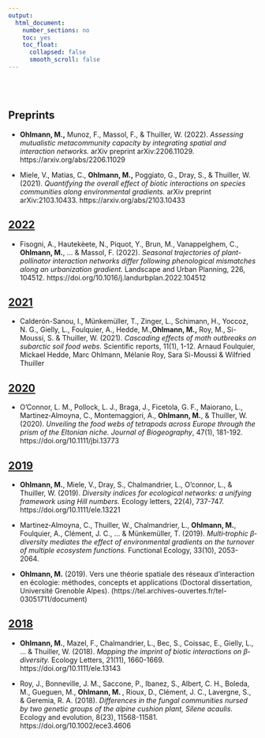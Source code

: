 ```yaml
---
output:
  html_document:
    number_sections: no
    toc: yes
    toc_float:
      collapsed: false
      smooth_scroll: false
---	
```


<br/><br/>

## Preprints

- **Ohlmann, M.,** Munoz, F., Massol, F., & Thuiller, W. (2022). *Assessing mutualistic metacommunity capacity by integrating spatial and interaction networks.* arXiv preprint arXiv:2206.11029. https://arxiv.org/abs/2206.11029

- Miele, V., Matias, C., **Ohlmann, M.,** Poggiato, G., Dray, S., & Thuiller, W. (2021). *Quantifying the overall effect of biotic interactions on species communities along environmental gradients.* arXiv preprint arXiv:2103.10433.
https://arxiv.org/abs/2103.10433

## [2022]()

- Fisogni, A., Hautekèete, N., Piquot, Y., Brun, M., Vanappelghem, C., **Ohlmann, M.**, ... & Massol, F. (2022). *Seasonal trajectories of plant-pollinator interaction networks differ following phenological mismatches along an urbanization gradient.* Landscape and Urban Planning, 226, 104512. https://doi.org/10.1016/j.landurbplan.2022.104512

## [2021]()

- Calderón-Sanou, I., Münkemüller, T., Zinger, L., Schimann, H., Yoccoz, N. G., Gielly, L., Foulquier, A., Hedde, M.,**Ohlmann, M.,** Roy, M., Si-Moussi, S. & Thuiller, W. (2021). *Cascading effects of moth outbreaks on subarctic soil food webs.* Scientific reports, 11(1), 1-12.
 Arnaud Foulquier, Mickael Hedde, Marc Ohlmann, Mélanie Roy, Sara Si-Moussi & Wilfried Thuiller

## [2020]()

- O’Connor, L. M., Pollock, L. J., Braga, J., Ficetola, G. F., Maiorano, L., Martinez‐Almoyna, C., Montemaggiori, A., **Ohlmann, M.**, & Thuiller, W. (2020). *Unveiling the food webs of tetrapods across Europe through the prism of the Eltonian niche. Journal of Biogeography*, 47(1), 181-192.  https://doi.org/10.1111/jbi.13773

## [2019]()

- **Ohlmann, M.**, Miele, V., Dray, S., Chalmandrier, L., O’connor, L., & Thuiller, W. (2019). *Diversity indices for ecological networks: a unifying framework using Hill numbers.* Ecology letters, 22(4), 737-747.  https://doi.org/10.1111/ele.13221
- Martinez‐Almoyna, C., Thuiller, W., Chalmandrier, L., **Ohlmann, M.**, Foulquier, A., Clément, J. C., ... & Münkemüller, T. (2019). *Multi‐trophic β‐diversity mediates the effect of environmental gradients on the turnover of multiple ecosystem functions.* Functional Ecology, 33(10), 2053-2064.

- **Ohlmann, M.** (2019). Vers une théorie spatiale des réseaux d'interaction en écologie: méthodes, concepts et applications (Doctoral dissertation, Université Grenoble Alpes). (https://tel.archives-ouvertes.fr/tel-03051711/document)

## [2018]()

- **Ohlmann, M.**, Mazel, F., Chalmandrier, L., Bec, S., Coissac, E., Gielly, L., ... & Thuiller, W. (2018). *Mapping the imprint of biotic interactions on β‐diversity.* Ecology Letters, 21(11), 1660-1669.  https://doi.org/10.1111/ele.13143

- Roy, J., Bonneville, J. M., Saccone, P., Ibanez, S., Albert, C. H., Boleda, M., Gueguen, M., **Ohlmann, M. **, Rioux, D., Clément, J. C., Lavergne, S., & Geremia, R. A. (2018). *Differences in the fungal communities nursed by two genetic groups of the alpine cushion plant, Silene acaulis.* Ecology and evolution, 8(23), 11568-11581.  https://doi.org/10.1002/ece3.4606
